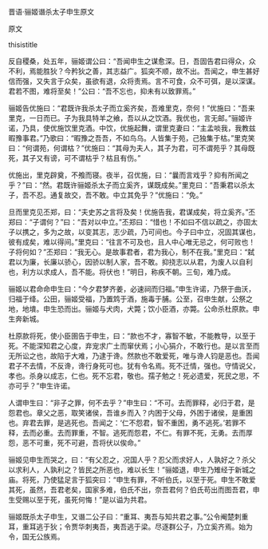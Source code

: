 


晋语·骊姬谮杀太子申生原文

原文

thisistitle

反自稷桑，处五年，骊姬谓公曰：“吾闻申生之谋愈深。日，吾固告君曰得众，众不利，焉能胜狄？今矜狄之善，其志益广。狐突不顺，故不出。吾闻之，申生甚好信而强，又失言于众矣，虽欲有退，众将责焉。言不可食，众不可弭，是以深谋。君若不图，难将至矣！”公曰：“吾不忘也，抑未有以致罪焉。”

骊姬告优施曰：“君既许我杀太子而立奚齐矣，吾难里克，奈何！”优施曰：“吾来里克，一日而已。子为我具特羊之飨，吾以从之饮酒。我优也，言无邮。”骊姬许诺，乃具，使优施饮里克酒。中饮，优施起舞，谓里克妻曰：“主孟啖我，我教兹暇豫事君。”乃歌曰：“暇豫之吾吾，不如鸟乌。人皆集于苑，己独集于枯。”里克笑曰：“何谓苑，何谓枯？”优施曰：“其母为夫人，其子为君，可不谓苑乎？其母既死，其子又有谤，可不谓枯乎？枯且有伤。”

优施出，里克辟奠，不飧而寝。夜半，召优施，曰：“曩而言戏乎？抑有所闻之乎？”曰：“然。君既许骊姬杀太子而立奚齐，谋既成矣。”里克曰：“吾秉君以杀太子，吾不忍。通复故交，吾不敢。中立其免乎？”优施曰：“免。”

旦而里克见丕郑，曰：“夫史苏之言将及矣！优施告我，君谋成矣，将立奚齐。”丕郑曰：“子谓何？”曰：“吾对以中立。”丕郑曰：“惜也！不如曰不信以疏之，亦固太子以携之，多为之故，以变其志，志少疏，乃可间也。今子曰中立，况固其谋也，彼有成矣，难以得间。”里克曰：“往言不可及也，且人中心唯无忌之，何可败也！子将何如？”丕郑曰：“我无心。是故事君者，君为我心，制不在我。”里克曰：“弑君以为廉，长廉以骄心，因骄以制人家，吾不敢。抑挠志以从君，为废人以自利也，利方以求成人，吾不能。将伏也！”明日，称疾不朝。三旬，难乃成。

骊姬以君命命申生曰：“今夕君梦齐姜，必速祠而归福。”申生许诺，乃祭于曲沃，归福于绛。公田，骊姬受福，乃置鸩于酒，施毒于脯。公至，召申生献，公祭之地，地墤。申生恐而出。骊姬与犬肉，犬斃；饮小臣酒，亦斃。公命杀杜原款。申生奔新城。

杜原款将死，使小臣圉告于申生，曰：“款也不才，寡智不敏，不能教导，以至于死。不能深知君之心度，弃宠求广土而窜伏焉；小心狷介，不敢行也。是以言至而无所讼之也，故陷于大难，乃逮于谗。然款也不敢爱死，唯与谗人钧是恶也。吾闻君子不去情，不反谗，谗行身死可也。犹有令名焉。死不迁情，强也。守情说父，孝也。杀身以成志，仁也。死不忘君，敬也。孺子勉之！死必遗爱，死民之思，不亦可乎？”申生许诺。

人谓申生曰：“非子之罪，何不去乎？”申生曰：“不可。去而罪释，必归于君，是怨君也。章父之恶，取笑诸侯，吾谁乡而入？内困于父母，外困于诸侯，是重困也。弃君去罪，是逃死也。吾闻之：‘仁不怨君，智不重困，勇不逃死。’若罪不释，去而必重。去而罪重，不智。逃死而怨君，不仁。有罪不死，无勇。去而厚怨，恶不可重，死不可避，吾将伏以俟命。”

骊姬见申生而哭之，曰：“有父忍之，况国人乎？忍父而求好人，人孰好之？杀父以求利人，人孰利之？皆民之所恶也，难以长生！”骊姬退，申生乃雉经于新城之庙。将死，乃使猛足言于狐突曰：“申生有罪，不听伯氏，以至于死。申生不敢爱其死，虽然，吾君老矣，国家多难，伯氏不出，奈吾君何？伯氏苟出而图吾君，申生受赐以至于死，虽死何悔！”是以谥为共君。

骊姬既杀太子申生，又谮二公子曰：“重耳、夷吾与知共君之事。”公令阉楚刺重耳，重耳逃于狄；令贾华刺夷吾，夷吾逃于梁。尽逐群公子，乃立奚齐焉。始为令，国无公族焉。

